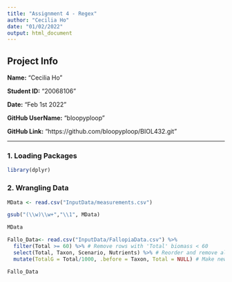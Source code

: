 ```yaml
---
title: "Assignment 4 - Regex"
author: "Cecilia Ho"
date: "01/02/2022"
output: html_document
---
```


## Project Info 

**Name:** "Cecilia Ho"

**Student ID:** "20068106"

**Date:** "Feb 1st 2022"

**GitHub UserName:** "bloopyploop"

**GitHub Link:** "https://github.com/bloopyploop/BIOL432.git"


---

### 1. Loading Packages

```r
library(dplyr)
```

### 2. Wrangling Data 


```r

MData <- read.csv("InputData/measurements.csv")

gsub("(\\w)\\w+","\\1", MData)

MData

Fallo_Data<- read.csv("InputData/FallopiaData.csv") %>%
  filter(Total >= 60) %>% # Remove rows with 'Total' biomass < 60
  select(Total, Taxon, Scenario, Nutrients) %>% # Reorder and remove all other columns
  mutate(TotalG = Total/1000, .before = Taxon, Total = NULL) # Make new column Total G which converts Total from mg to g and replaces Total

Fallo_Data
```



